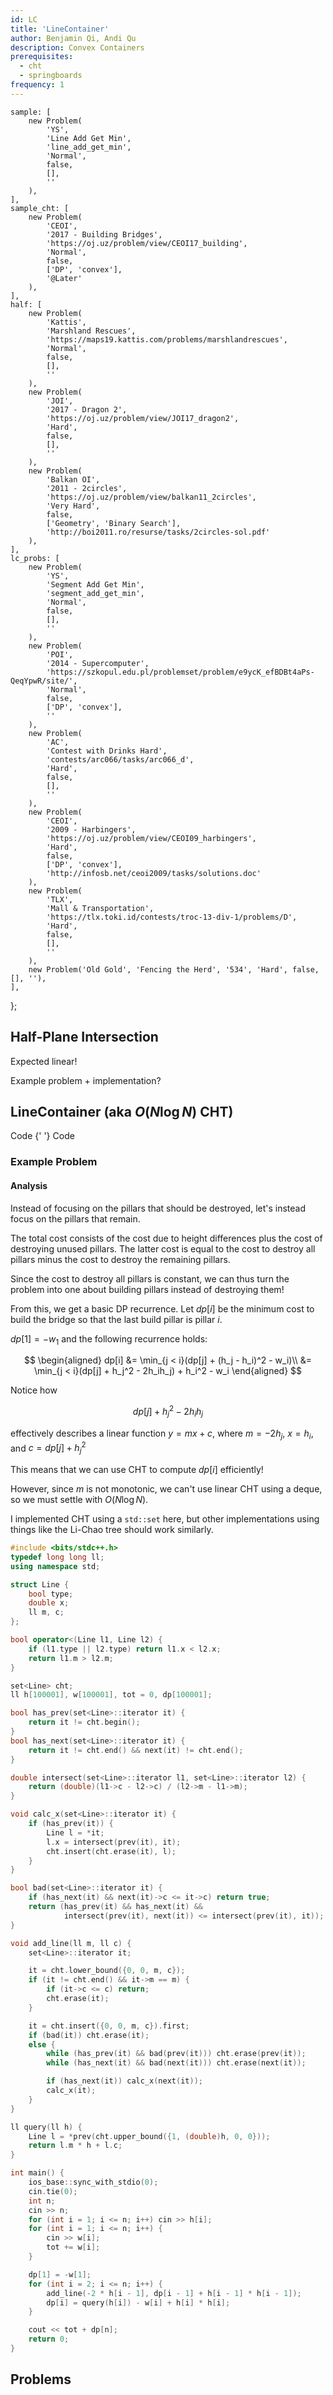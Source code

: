 ```yaml
---
id: LC
title: 'LineContainer'
author: Benjamin Qi, Andi Qu
description: Convex Containers
prerequisites:
  - cht
  - springboards
frequency: 1
---
```



	sample: [
		new Problem(
			'YS',
			'Line Add Get Min',
			'line_add_get_min',
			'Normal',
			false,
			[],
			''
		),
	],
	sample_cht: [
		new Problem(
			'CEOI',
			'2017 - Building Bridges',
			'https://oj.uz/problem/view/CEOI17_building',
			'Normal',
			false,
			['DP', 'convex'],
			'@Later'
		),
	],
	half: [
		new Problem(
			'Kattis',
			'Marshland Rescues',
			'https://maps19.kattis.com/problems/marshlandrescues',
			'Normal',
			false,
			[],
			''
		),
		new Problem(
			'JOI',
			'2017 - Dragon 2',
			'https://oj.uz/problem/view/JOI17_dragon2',
			'Hard',
			false,
			[],
			''
		),
		new Problem(
			'Balkan OI',
			'2011 - 2circles',
			'https://oj.uz/problem/view/balkan11_2circles',
			'Very Hard',
			false,
			['Geometry', 'Binary Search'],
			'http://boi2011.ro/resurse/tasks/2circles-sol.pdf'
		),
	],
	lc_probs: [
		new Problem(
			'YS',
			'Segment Add Get Min',
			'segment_add_get_min',
			'Normal',
			false,
			[],
			''
		),
		new Problem(
			'POI',
			'2014 - Supercomputer',
			'https://szkopul.edu.pl/problemset/problem/e9ycK_efBDBt4aPs-QeqYpwR/site/',
			'Normal',
			false,
			['DP', 'convex'],
			''
		),
		new Problem(
			'AC',
			'Contest with Drinks Hard',
			'contests/arc066/tasks/arc066_d',
			'Hard',
			false,
			[],
			''
		),
		new Problem(
			'CEOI',
			'2009 - Harbingers',
			'https://oj.uz/problem/view/CEOI09_harbingers',
			'Hard',
			false,
			['DP', 'convex'],
			'http://infosb.net/ceoi2009/tasks/solutions.doc'
		),
		new Problem(
			'TLX',
			'Mall & Transportation',
			'https://tlx.toki.id/contests/troc-13-div-1/problems/D',
			'Hard',
			false,
			[],
			''
		),
		new Problem('Old Gold', 'Fencing the Herd', '534', 'Hard', false, [], ''),
	],
};

## Half-Plane Intersection

<Resources>
	<Resource
		source="CF"
		title="Blogewoosh - Half-Plane Intersection w/ Ternary Search"
		url="61710"
		starred
	></Resource>
	<Resource
		source="Petr"
		title="Linear Half-Plane Intersection"
		url="https://petr-mitrichev.blogspot.com/2016/07/a-half-plane-week.html"
		starred
	>
		Expected linear!
	</Resource>
</Resources>

<IncompleteSection>Example problem + implementation?</IncompleteSection>

<Problems problems={problems.half} />

## LineContainer (aka $O(N \log N)$ CHT)

<Problems problems={problems.sample} />

<Resources>
	<Resource
		source="KACTL"
		title="LineContainer"
		url="https://github.com/kth-competitive-programming/kactl/blob/master/content/data-structures/LineContainer.h"
		starred
	>
		Code
	</Resource>
	<Resource
		source="cp-algo"
		title="Li-Chao Tree"
		url="geometry/convex_hull_trick.html"
		starred
	>
		{' '}
	</Resource>
	<Resource
		source="CF"
		title="retrograd - Half-Plane Set"
		url="61710?#comment-457662"
	>
		Code
	</Resource>
</Resources>

### Example Problem

<FocusProblem problem={problems.sample_cht[0]} />

#### Analysis

Instead of focusing on the pillars that should be destroyed, let's instead focus on the pillars that remain.

The total cost consists of the cost due to height differences plus the cost of destroying unused pillars. The latter cost is equal to the cost to destroy all pillars minus the cost to destroy the remaining pillars.

Since the cost to destroy all pillars is constant, we can thus turn the problem into one about building pillars instead of destroying them!

From this, we get a basic DP recurrence. Let $dp[i]$ be the minimum cost to build the bridge so that the last build pillar is pillar $i$.

$dp[1] = -w_1$ and the following recurrence holds:

$$
\begin{aligned}
	dp[i] &= \min_{j < i}(dp[j] + (h_j - h_i)^2 - w_i)\\
		  &= \min_{j < i}(dp[j] + h_j^2 - 2h_ih_j) + h_i^2 - w_i
\end{aligned}
$$

Notice how

$$
dp[j] + h_j^2 - 2h_ih_j
$$

effectively describes a linear function $y = mx + c$, where $m = -2h_j$, $x = h_i$, and $c = dp[j] + h_j^2$

This means that we can use CHT to compute $dp[i]$ efficiently!

However, since $m$ is not monotonic, we can't use linear CHT using a deque, so we must settle with $O(N \log N)$.

<Spoiler title="Code">

I implemented CHT using a `std::set` here, but other implementations using things like the Li-Chao tree should work similarly.

```cpp
#include <bits/stdc++.h>
typedef long long ll;
using namespace std;

struct Line {
    bool type;
    double x;
    ll m, c;
};

bool operator<(Line l1, Line l2) {
    if (l1.type || l2.type) return l1.x < l2.x;
    return l1.m > l2.m;
}

set<Line> cht;
ll h[100001], w[100001], tot = 0, dp[100001];

bool has_prev(set<Line>::iterator it) {
    return it != cht.begin();
}
bool has_next(set<Line>::iterator it) {
    return it != cht.end() && next(it) != cht.end();
}

double intersect(set<Line>::iterator l1, set<Line>::iterator l2) {
    return (double)(l1->c - l2->c) / (l2->m - l1->m);
}

void calc_x(set<Line>::iterator it) {
    if (has_prev(it)) {
        Line l = *it;
        l.x = intersect(prev(it), it);
        cht.insert(cht.erase(it), l);
    }
}

bool bad(set<Line>::iterator it) {
    if (has_next(it) && next(it)->c <= it->c) return true;
    return (has_prev(it) && has_next(it) &&
            intersect(prev(it), next(it)) <= intersect(prev(it), it));
}

void add_line(ll m, ll c) {
    set<Line>::iterator it;

    it = cht.lower_bound({0, 0, m, c});
    if (it != cht.end() && it->m == m) {
        if (it->c <= c) return;
		cht.erase(it);
    }

    it = cht.insert({0, 0, m, c}).first;
    if (bad(it)) cht.erase(it);
    else {
        while (has_prev(it) && bad(prev(it))) cht.erase(prev(it));
        while (has_next(it) && bad(next(it))) cht.erase(next(it));

        if (has_next(it)) calc_x(next(it));
        calc_x(it);
    }
}

ll query(ll h) {
    Line l = *prev(cht.upper_bound({1, (double)h, 0, 0}));
    return l.m * h + l.c;
}

int main() {
    ios_base::sync_with_stdio(0);
    cin.tie(0);
    int n;
    cin >> n;
    for (int i = 1; i <= n; i++) cin >> h[i];
    for (int i = 1; i <= n; i++) {
        cin >> w[i];
        tot += w[i];
    }

    dp[1] = -w[1];
    for (int i = 2; i <= n; i++) {
        add_line(-2 * h[i - 1], dp[i - 1] + h[i - 1] * h[i - 1]);
        dp[i] = query(h[i]) - w[i] + h[i] * h[i];
    }

    cout << tot + dp[n];
    return 0;
}
```

</Spoiler>

## Problems

<Problems problems={problems.lc_probs} />
